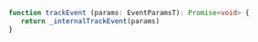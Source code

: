 ```ts
function trackEvent (params: EventParamsT): Promise<void> {
   return _internalTrackEvent(params)
}
```

